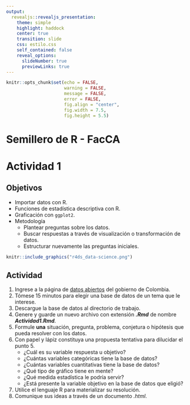---
output: 
  revealjs::revealjs_presentation:
    theme: simple
    highlight: haddock
    center: true
    transition: slide
    css: estilo.css
    self_contained: false
    reveal_options:
      slideNumber: true
      previewLinks: true
---

```{r setup, include=FALSE}
knitr::opts_chunk$set(echo = FALSE,
                      warning = FALSE,
                      message = FALSE,
                      error = FALSE,
                      fig.align = "center",
                      fig.width = 7.5,
                      fig.height = 5.5)
```

# Semillero de R - FacCA {data-background="fondo1.png"}

# Actividad 1 {data-background="descarga2.png"}

## Objetivos {data-background="descarga2.png"}

  - Importar datos con R.
  - Funciones de estadística descriptiva con R.
  - Graficación con `ggplot2`.
  - Metodología
      - Plantear preguntas sobre los datos.
      - Buscar respuestas a través de visualización o transformación de datos.
      - Estructurar nuevamente las preguntas iniciales.

```{r, echo=FALSE, out.width="510px", out.height="250px"}
knitr::include_graphics("r4ds_data-science.png")
```  

## Actividad {data-background="descarga2.png"}

  1. Ingrese a la página de [datos abiertos](https://datos.gov.co/) del gobierno de Colombia.
  2. Tómese 15 minutos para elegir una base de datos de un tema que le interese.
  3. Descargue la base de datos al directorio de trabajo.
  4. Genere y guarde un nuevo archivo con extensión ***.Rmd*** de nombre ***Actividad1.Rmd***.
  5. Formule **una** situación, pregunta, problema, conjetura o hipótesis que pueda resolver con los datos.
  6. Con papel y lápiz constituya una propuesta tentativa para dilucidar el punto 5.
      - ¿Cuál es su variable respuesta u objetivo?
      - ¿Cuántas variables categóricas tiene la base de datos?
      - ¿Cuántas variables cuantitativas tiene la base de datos?
      - ¿Qué tipo de gráfico tiene en mente?
      - ¿Qué medida estadística le podría servir?
      - ¿Está presente la variable objetivo en la base de datos que eligió?
  7. Utilice el lenguaje R para materializar su resolución.
  8. Comunique sus ideas a través de un documento *.html*.